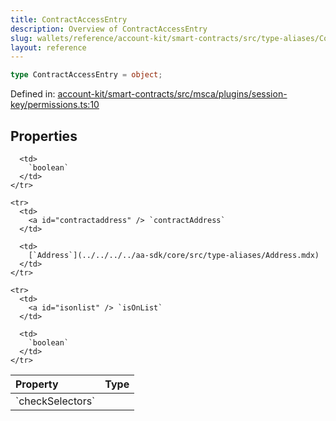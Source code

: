 ```yaml
---
title: ContractAccessEntry
description: Overview of ContractAccessEntry
slug: wallets/reference/account-kit/smart-contracts/src/type-aliases/ContractAccessEntry
layout: reference
---
```


```ts
type ContractAccessEntry = object;
```

Defined in: [account-kit/smart-contracts/src/msca/plugins/session-key/permissions.ts:10](https://github.com/alchemyplatform/aa-sdk/blob/4987bdd63823427c48ec21401b71fa3cfc2d0675/account-kit/smart-contracts/src/msca/plugins/session-key/permissions.ts#L10)

## Properties

<table>
  <thead>
    <tr>
      <th align="left">Property</th>
      <th align="left">Type</th>
    </tr>
  </thead>

  <tbody>
    <tr>
      <td>
        <a id="checkselectors" /> `checkSelectors`
      </td>

      <td>
        `boolean`
      </td>
    </tr>

    <tr>
      <td>
        <a id="contractaddress" /> `contractAddress`
      </td>

      <td>
        [`Address`](../../../../aa-sdk/core/src/type-aliases/Address.mdx)
      </td>
    </tr>

    <tr>
      <td>
        <a id="isonlist" /> `isOnList`
      </td>

      <td>
        `boolean`
      </td>
    </tr>

  </tbody>
</table>
